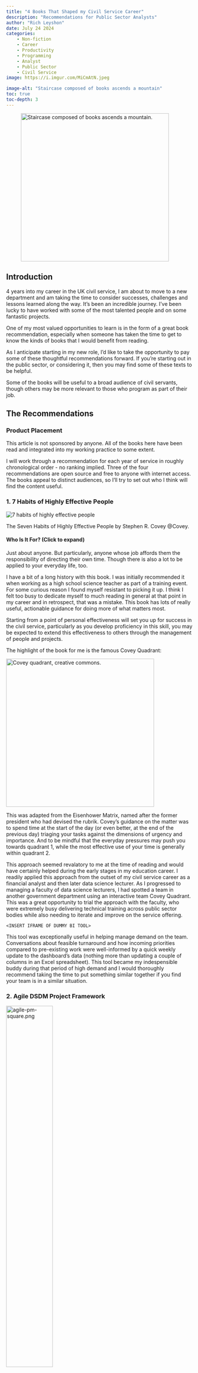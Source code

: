 ```yaml
---
title: "4 Books That Shaped my Civil Service Career"
description: "Recommendations for Public Sector Analysts"
author: "Rich Leyshon"
date: July 24 2024
categories:        
    - Non-fiction
    - Career
    - Productivity
    - Programming
    - Analyst
    - Public Sector
    - Civil Service
image: https://i.imgur.com/MiCmAtN.jpeg

image-alt: "Staircase composed of books ascends a mountain"
toc: true
toc-depth: 3
---
```


<figure class=center>
 <img class=shaded_box src=https://i.imgur.com/MiCmAtN.jpeg alt="Staircase composed of books ascends a mountain." width=400px>
</figure>

## Introduction

4 years into my career in the UK civil service, I am about to move to a new
department and am taking the time to consider successes, challenges and lessons
learned along the way. It's been an incredible journey. I've been lucky to have
worked with some of the most talented people and on some fantastic projects. 

One of my most valued opportunities to learn is in the form of a great book
recommendation, especially when someone has taken the time to get to know the
kinds of books that I would benefit from reading. 

As I anticipate starting in my new role, I'd like to take the opportunity to
pay some of these thoughtful recommendations forward. If you're starting out in
the public sector, or considering it, then you may find some of these texts to
be helpful. 

Some of the books will be useful to a broad audience of civil servants, though
others may be more relevant to those who program as part of their job.

## The Recommendations

:::{.callout-note}

### Product Placement

This article is not sponsored by anyone. All of the books here have been read
and integrated into my working practice to some extent. 

:::

I will work through a recommendation for each year of service in roughly
chronological order - no ranking implied. Three of the four recommendations are
open source and free to anyone with internet access. The books appeal to
distinct audiences, so I'll try to set out who I think will find the content
useful.

### 1. 7 Habits of Highly Effective People

<img src="https://www.franklincovey.com/wp-content/uploads/2023/11/book_7-habits_600x600.png" data-src="https://www.franklincovey.com/wp-content/uploads/2023/11/book_7-habits_600x600.png" alt="7 habits of highly effective people" class="center" data-ll-status="loaded">

The Seven Habits of Highly Effective People by Stephen R. Covey @Covey.

:::{.callout-tip collapse="true"}

#### Who Is It For? (Click to expand)

Just about anyone. But particularly, anyone whose job affords them the
responsibility of directing their own time. Though there is also a lot to be
applied to your everyday life, too.

:::

I have a bit of a long history with this book. I was initially recommended it
when working as a high school science teacher as part of a training event. For
some curious reason I found myself resistant to picking it up. I think I felt
too busy to dedicate myself to much reading in general at that point in my
career and in retrospect, that was a mistake. This book has lots of really
useful, actionable guidance for doing more of what matters most.

Starting from a point of personal effectiveness will set you up for success in
the civil service, particularly as you develop proficiency in this skill, you
may be expected to extend this effectiveness to others through the management
of people and projects. 

The highlight of the book for me is the famous Covey Quadrant:

<img alt="Covey quadrant, creative commons." src="https://upload.wikimedia.org/wikipedia/commons/thumb/3/33/7_habits_decision-making_matrix.png/596px-7_habits_decision-making_matrix.png?20181120003806" width="400" class="center">

This was adapted from the Eisenhower Matrix, named after the former president
who had devised the rubrik. Covey's guidance on the matter was to spend time
at the start of the day (or even better, at the end of the previous day)
triaging your tasks against the dimensions of urgency and importance. And to be
mindful that the everyday pressures may push you towards quadrant 1, while the
most effective use of your time is generally within quadrant 2.

This approach seemed revalatory to me at the time of reading and would have
certainly helped during the early stages in my education career. I readily
applied this approach from the outset of my civil service career as a financial
analyst and then later data science lecturer. As I progressed to managing a
faculty of data science lecturers, I had spotted a team in another government
department using an interactive team Covey Quadrant. This was a great
opportunity to trial the approach with the faculty, who were extremely busy
delivering technical training across public sector bodies while also needing to
iterate and improve on the service offering. 

`<INSERT IFRAME OF DUMMY BI TOOL>`

This tool was exceptionally useful in helping manage demand on the team.
Conversations about feasible turnaround and how incoming priorities compared to
pre-existing work were well-informed by a quick weekly update to the
dashboard's data (nothing more than updating a couple of columns in an Excel
spreadsheet). This tool became my indespensible buddy during that period of
high demand and I would thoroughly recommend taking the time to put something
similar together if you find your team is in a similar situation.

### 2. Agile DSDM Project Framework

<img src="https://products.agilebusiness.org/static/343b69ec-37c5-45da-90fc10a0ee471b55/137a12af-29e5-4ed8-b4cf7ac05b1baf06/agile-pm-square.png" alt="agile-pm-square.png" class="center" width=50%>

The Dynamic Systems Development Method @dsdm, now more broadly known as the
agile method, published by the Agile Business Consortium Ltd.

:::{.callout-tip collapse="true"}

#### Who Is It For? (Click to expand)

Anyone who needs to design, build or ship products, particularly software. So
any of the following (not an exhaustive list):

* Data Scientist
* Data Engineer
* Data Analyst
* Software Developer
* Agile Coach
* Project Manager
* Scrum Master
* Product Owner
* Development Team Lead
* Software Developer
* QA/Test Manager
* Change Manager
* IT Manager
* Program Manager
* Business Architect
* Business Analyst
* System Architect
* Technical Architect
* Solution Architect
* UX/UI Designer
* User Researcher
* Interaction Designer
* Graphic Designer
* Portfolio Manager
* Digital Marketing Specialist
* Security Architect

:::

### 3. The Turing Way

<img src="https://book.the-turing-way.org/_static/logo-detail-with-text.svg" class="center" alt="Turing Way logo" width=50%>  

The Turing Way @turing-way published by the Turing Way Community and a flagship
product of the
[Alan Turing Institute](https://www.turing.ac.uk/turing-way-practitioners-hub).

:::{.callout-tip collapse="true"}

#### Who Is It For? (Click to expand)

Helpfully, the book authors have considered the learning personas of their key
audience:

* Researchers
* Project Leads
* Software Developers

Though there is a lot to be gained for anyone involved in research or analysis.

:::

### 4. ONS Duck Book

<img src="https://best-practice-and-impact.github.io/qa-of-code-guidance/_static/duck_book_logo.svg" class="center" alt="Quality Assurance of Code for Analysis and Research - logo" width=50%>  

The Duck Book @quac is the warmly regarded pseudonym for Quality Assurance of
Code for Analysis & Research (QuAC!), published by the
[UK Statistics Authority](https://dataingovernment.blog.gov.uk/2021/03/24/software-engineering-in-analysis/).

:::{.callout-tip collapse="true"}

#### Who Is It For? (Click to expand)

Anyone undertaking analysis in Government, here's a non-exhaustive list:

* Economist
* Operational Research Analyst
* Social Researcher
* Statistician
* Data Scientist
* Data Analyst
* Data Engineer
* Digital, Data and Technology Analyst
* Policy Analyst
* Evaluation Specialist
* Behavioural Scientist
* Demographer
* Geospatial Analyst
* Intelligence Analyst
* Risk Analyst
* Performance Analyst
* Financial Analyst
* Business Intelligence Analyst
* Market Analyst
* Health Analyst
* Education Analyst
* Environmental Analyst

:::

### Special Mentions

These books are also great but perhaps have a more specialist readership or I
am still in the process of reading and assimilating their concepts:

* AQUA book @aqua by Government Analysis Function & H.M. Treasury.
* Deep Work by Cal Newport @DeepWork. 
* Data Visualisation: A Handbook for Data Driven Design by Andy Kirk @kirk-viz.
* Complexity Economics and Sustainable Development: A Computational Framework
for Policy Priority Inference by Omar Guerrero and Gonzalo Castañeda @ppi.

## In Summary
